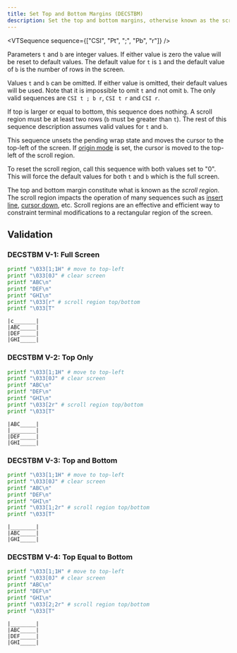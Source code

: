 ```yaml
---
title: Set Top and Bottom Margins (DECSTBM)
description: Set the top and bottom margins, otherwise known as the scroll region.
---
```


<VTSequence sequence={["CSI", "Pt", ";", "Pb", "r"]} />

Parameters `t` and `b` are integer values. If either value is zero the
value will be reset to default values. The default value for `t` is `1`
and the default value of `b` is the number of rows in the screen.

Values `t` and `b` can be omitted. If either value is omitted, their
default values will be used. Note that it is impossible to omit `t`
and not omit `b`. The only valid sequences are `CSI t ; b r`,
`CSI t r` and `CSI r`.

If top is larger or equal to bottom, this sequence does nothing. A
scroll region must be at least two rows (`b` must be greater than `t`).
The rest of this sequence description assumes valid values for `t` and `b`.

This sequence unsets the pending wrap state and moves the cursor to
the top-left of the screen. If [origin mode](#TODO) is set, the cursor is
moved to the top-left of the scroll region.

To reset the scroll region, call this sequence with both values set to
"0". This will force the default values for both `t` and `b` which is
the full screen.

The top and bottom margin constitute what is known as the _scroll region_.
The scroll region impacts the operation of many sequences such as
[insert line](/vt/il), [cursor down](/vt/cud), etc. Scroll regions are
an effective and efficient way to constraint terminal modifications to a
rectangular region of the screen.

## Validation

### DECSTBM V-1: Full Screen

```bash
printf "\033[1;1H" # move to top-left
printf "\033[0J" # clear screen
printf "ABC\n"
printf "DEF\n"
printf "GHI\n"
printf "\033[r" # scroll region top/bottom
printf "\033[T"
```

```
|c_______|
|ABC_____|
|DEF_____|
|GHI_____|
```

### DECSTBM V-2: Top Only

```bash
printf "\033[1;1H" # move to top-left
printf "\033[0J" # clear screen
printf "ABC\n"
printf "DEF\n"
printf "GHI\n"
printf "\033[2r" # scroll region top/bottom
printf "\033[T"
```

```
|ABC_____|
|________|
|DEF_____|
|GHI_____|
```

### DECSTBM V-3: Top and Bottom

```bash
printf "\033[1;1H" # move to top-left
printf "\033[0J" # clear screen
printf "ABC\n"
printf "DEF\n"
printf "GHI\n"
printf "\033[1;2r" # scroll region top/bottom
printf "\033[T"
```

```
|________|
|ABC_____|
|GHI_____|
```

### DECSTBM V-4: Top Equal to Bottom

```bash
printf "\033[1;1H" # move to top-left
printf "\033[0J" # clear screen
printf "ABC\n"
printf "DEF\n"
printf "GHI\n"
printf "\033[2;2r" # scroll region top/bottom
printf "\033[T"
```

```
|________|
|ABC_____|
|DEF_____|
|GHI_____|
```
